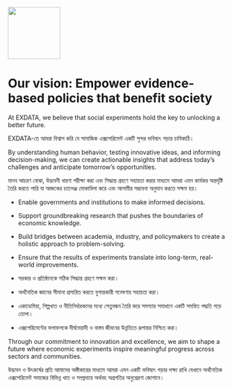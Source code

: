 ![](images/logo.jpg){width="120"}

# Our vision: Empower evidence-based policies that benefit society

At EXDATA, we believe that social experiments hold the key to unlocking a better future.

EXDATA-তে আমরা বিশ্বাস করি যে সামাজিক এক্সপেরিমেন্ট একটি সুন্দর ভবিষ্যৎ গড়ার চাবিকাঠি।

By understanding human behavior, testing innovative ideas, and informing decision-making, we can create actionable insights that address today’s challenges and anticipate tomorrow’s opportunities.

মানব আচরণ বোঝা, উদ্ভাবনী ধারণা পরীক্ষা করা এবং সিদ্ধান্ত গ্রহণে সহায়তা করার মাধ্যমে আমরা এমন কার্যকর অন্তর্দৃষ্টি তৈরি করতে পারি যা আজকের চ্যালেঞ্জ মোকাবিলা করে এবং আগামীর সম্ভাবনা অনুমান করতে সক্ষম হয়।

-   Enable governments and institutions to make informed decisions.

-   Support groundbreaking research that pushes the boundaries of economic knowledge.

-   Build bridges between academia, industry, and policymakers to create a holistic approach to problem-solving.

-   Ensure that the results of experiments translate into long-term, real-world improvements.

-   সরকার ও প্রতিষ্ঠানকে সঠিক সিদ্ধান্ত গ্রহণে সক্ষম করা।

-   অর্থনৈতিক জ্ঞানের সীমানা প্রসারিত করতে যুগান্তকারী গবেষণায় সহায়তা করা।

-   একাডেমিয়া, শিল্পখাত ও নীতিনির্ধারকদের মধ্যে সেতুবন্ধন তৈরি করে সমস্যার সমাধানে একটি সমন্বিত পদ্ধতি গড়ে তোলা।

-   এক্সপেরিমেন্টের ফলাফলকে দীর্ঘমেয়াদী ও বাস্তব জীবনের উন্নতিতে রূপান্তর নিশ্চিত করা।

Through our commitment to innovation and excellence, we aim to shape a future where economic experiments inspire meaningful progress across sectors and communities.

উদ্ভাবন ও উৎকর্ষের প্রতি আমাদের অঙ্গীকারের মাধ্যমে আমরা এমন একটি ভবিষ্যৎ গড়ার লক্ষ্য রাখি যেখানে অর্থনৈতিক এক্সপেরিমেন্ট সমাজের বিভিন্ন খাত ও সম্প্রদায়ে অর্থবহ অগ্রগতির অনুপ্রেরণা জোগাবে।
